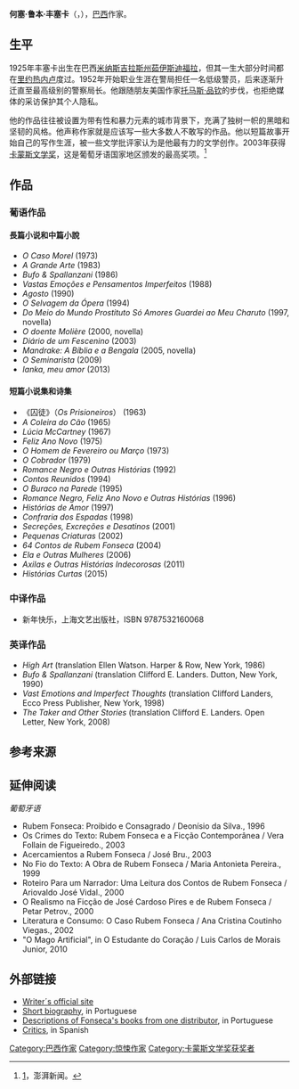 {{Infobox writer  <!--For more information, see [[:Template:Infobox_Writer/doc|:Template:Infobox Writer/doc]].-->
| name = 鲁本·丰塞卡<br>Rubem Fonseca [[File:Gold_Medal.svg|20px]]
| honorific_prefix = 
| honorific_suffix = 
| image = 
| image_size = 
| alt = 
| caption = 
| native_name = José Rubem Fonseca
| native_name_lang = 葡萄牙语
| kana = 
| romaji = 
| zi = 
| hao = 
| pseudonym = 
| birth_name = 
| birth_date = {{birth date|1925|5|11}}
| birth_place = {{BRA}}[[米纳斯吉拉斯州|米纳斯吉拉斯州]][[茹伊斯迪福拉|茹伊斯迪福拉]]
| death_date = {{death date and age|2020|4|15|1925|5|11}}
| death_place = {{BRA}}[[里約熱內盧|里約熱內盧]]
| resting_place = 
| occupation = 作家
| language = 葡萄牙语
| nationality = {{BRA}}
| ethnicity = 
| citizenship = 
| education = 
| alma_mater = 
| period = 
| genre =         [[長篇小說|長篇小說]]、[[短篇小說|短篇小說]]、[[剧本|剧本]]
| subject =       
| movement = 
| notableworks =  
| spouse =        
| partner =      
| children = 
| relatives = 
| awards = [[File:Gold_Medal.svg|20px]][[卡蒙斯文学奖|卡蒙斯文学奖]]（2003年）
| signature = 
| signature_alt = 
| years_active = 
| module = 
| website = 
| portaldisp =   
}}
'''何塞·鲁本·丰塞卡'''（{{lang-pt|José  Rubem Fonseca}}，{{bd|1925年|5月11日|2020年|4月15日|catIdx=Fonseca}}），[[巴西|巴西]]作家。

== 生平 ==
1925年丰塞卡出生在巴西[[米纳斯吉拉斯州|米纳斯吉拉斯州]][[茹伊斯迪福拉|茹伊斯迪福拉]]，但其一生大部分时间都在[[里约热内卢|里约热内卢]]度过。1952年开始职业生涯在警局担任一名低级警员，后来逐渐升迁直至最高级别的警察局长。他跟随朋友美国作家[[托马斯·品钦|托马斯·品钦]]的步伐，也拒绝媒体的采访保护其个人隐私。

他的作品往往被设置为带有性和暴力元素的城市背景下，充满了独树一帜的黑暗和坚韧的风格。他声称作家就是应该写一些大多数人不敢写的作品。他以短篇故事开始自己的写作生涯，被一些文学批评家认为是他最有力的文学创作。2003年获得[[卡蒙斯文学奖|卡蒙斯文学奖]]，这是葡萄牙语国家地区颁发的最高奖项。<ref>[http://www.thepaper.cn/newsDetail_forward_1509850]，澎湃新闻。</ref>

== 作品 ==
===葡语作品===
====長篇小说和中篇小說====
*''O Caso Morel'' (1973)
*''A Grande Arte'' (1983)
*'' Bufo & Spallanzani'' (1986)
*''Vastas Emoções e Pensamentos Imperfeitos'' (1988)
*''Agosto'' (1990)
*''O Selvagem da Ópera'' (1994)
*''Do Meio do Mundo Prostituto Só Amores Guardei ao Meu Charuto'' (1997, novella)
*''O doente Molière'' (2000, novella)
*''Diário de um Fescenino'' (2003)
*''Mandrake: A Bíblia e a Bengala'' (2005, novella)
*''O Seminarista'' (2009)
*''Ianka, meu amor'' (2013)

====短篇小说集和诗集====
*《囚徒》（'' Os Prisioneiros''） (1963)
*''A Coleira do Cão'' (1965)
*''Lúcia McCartney'' (1967)
*''Feliz Ano Novo'' (1975)
*''O Homem de Fevereiro ou Março'' (1973)
*''O Cobrador'' (1979)
*''Romance Negro e Outras Histórias'' (1992)
*''Contos Reunidos'' (1994)
*''O Buraco na Parede'' (1995)
*''Romance Negro, Feliz Ano Novo e Outras Histórias'' (1996)
*''Histórias de Amor'' (1997)
*''Confraria dos Espadas'' (1998)
*''Secreções, Excreções e Desatinos'' (2001)
*''Pequenas Criaturas'' (2002)
*''64 Contos de Rubem Fonseca'' (2004)
*''Ela e Outras Mulheres'' (2006)
*''Axilas e Outras Histórias Indecorosas'' (2011)
* ''Histórias Curtas'' (2015)

===中译作品===
*新年快乐，上海文艺出版社，ISBN 9787532160068

===英译作品===
*''High Art'' (translation Ellen Watson. Harper & Row, New York, 1986)
*''Bufo & Spallanzani'' (translation Clifford E. Landers. Dutton, New York, 1990)
*''Vast Emotions and Imperfect Thoughts'' (translation Clifford Landers, Ecco Press Publisher, New York, 1998)
*''The Taker and Other Stories'' (translation Clifford E. Landers. Open Letter, New York, 2008)

==参考来源==
{{Reflist}}

==延伸阅读==
''葡萄牙语''
*Rubem Fonseca: Proibido e Consagrado / Deonísio da Silva., 1996
*Os Crimes do Texto: Rubem Fonseca e a Ficção Contemporânea / Vera Follain de Figueiredo., 2003
*Acercamientos a Rubem Fonseca / José Bru., 2003
*No Fio do Texto: A Obra de Rubem Fonseca / Maria Antonieta Pereira., 1999
*Roteiro Para um Narrador: Uma Leitura dos Contos de Rubem Fonseca / Ariovaldo José Vidal., 2000
*O Realismo na Ficção de José Cardoso Pires e de Rubem Fonseca / Petar Petrov., 2000
*Literatura e Consumo: O Caso Rubem Fonseca / Ana Cristina Coutinho Viegas., 2002
*"O Mago Artificial", in O Estudante do Coração / Luis Carlos de Morais Junior, 2010

== 外部链接 ==
* [https://web.archive.org/web/20090105171741/http://literal.terra.com.br/rubem_fonseca/ Writer´s official site]
* [https://web.archive.org/web/20150103205201/http://www.releituras.com/rfonseca_bio.asp Short biography], in Portuguese
* [http://www.ciadasletras.com.br/web_store.cgi?pg_autor=00162&buy=yes&slink=1&cart_id=2524207.23119 Descriptions of Fonseca's books from one distributor]{{Dead link|date=2020年7月 |bot=InternetArchiveBot |fix-attempted=yes }}, in Portuguese
* [http://periodicolecturascriticas.blogspot.com/2007/09/de-la-intriga-cotidiana-y-otras.html Critics], in Spanish

{{Authority control}}
{{DEFAULTSORT:Fonseca, Rubem}}
[[Category:巴西作家|Category:巴西作家]]
[[Category:惊悚作家|Category:惊悚作家]]
[[Category:卡蒙斯文学奖获奖者|Category:卡蒙斯文学奖获奖者]]
